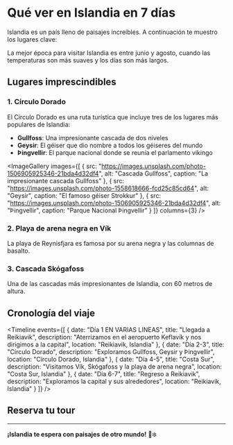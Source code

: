 # Qué ver en Islandia en 7 días

Islandia es un país lleno de paisajes increíbles. A continuación te muestro los lugares clave:

<InteractiveMap localizacion="islandia" zoom={8} />

<CalloutBox type="tip" title="Consejo de Viajero">
  La mejor época para visitar Islandia es entre junio y agosto, cuando las temperaturas son más suaves y los días son más largos.
</CalloutBox>

## Lugares imprescindibles

### 1. Círculo Dorado
El Círculo Dorado es una ruta turística que incluye tres de los lugares más populares de Islandia:

- **Gullfoss**: Una impresionante cascada de dos niveles
- **Geysir**: El géiser que dio nombre a todos los géiseres del mundo
- **Þingvellir**: El parque nacional donde se reunía el parlamento vikingo

<ImageGallery 
  images={[
    { src: "https://images.unsplash.com/photo-1506905925346-21bda4d32df4", alt: "Cascada Gullfoss", caption: "La impresionante cascada Gullfoss" },
    { src: "https://images.unsplash.com/photo-1558618666-fcd25c85cd64", alt: "Geysir", caption: "El famoso géiser Strokkur" },
    { src: "https://images.unsplash.com/photo-1506905925346-21bda4d32df4", alt: "Þingvellir", caption: "Parque Nacional Þingvellir" }
  ]}
  columns={3}
/>

### 2. Playa de arena negra en Vík
La playa de Reynisfjara es famosa por su arena negra y las columnas de basalto.

<CalloutBox type="warning" title="¡Atención!" text="este es el texto"/>
 

### 3. Cascada Skógafoss
Una de las cascadas más impresionantes de Islandia, con 60 metros de altura.

<VideoEmbed 
  url="https://www.youtube.com/watch?v=yn3kSl8WfvU"
  title="Cascada aaaaaaaa"
  provider="youtube"
/>

## Cronología del viaje

<Timeline 
  events={[
    {
      date: "Día 1 EN VARIAS LINEAS",
      title: "Llegada a Reikiavik",
      description: "Aterrizamos en el aeropuerto Keflavík y nos dirigimos a la capital",
      location: "Reikiavik, Islandia"
    },
    {
      date: "Día 2-3",
      title: "Círculo Dorado",
      description: "Exploramos Gullfoss, Geysir y Þingvellir",
      location: "Círculo Dorado, Islandia"
    },
    {
      date: "Día 4-5",
      title: "Costa Sur",
      description: "Visitamos Vík, Skógafoss y la playa de arena negra",
      location: "Costa Sur, Islandia"
    },
    {
      date: "Día 6-7",
      title: "Regreso a Reikiavik",
      description: "Exploramos la capital y sus alrededores",
      location: "Reikiavik, Islandia"
    }
  ]}
/>

## Reserva tu tour

<TourCard   titulo="Tour por el sur de Islandia EN LA MISMA"
  descripcion="Explora glaciares, cascadas y playas negras en este tour de 2 días."
  precio="299€"
  destino="/tours/islandia-sur"
  duracion="2 días"
  rating={4.8}
/>

<TourCard
  titulo="Aurora Boreal en Islandia EN VARIAS LINEAS"
  descripcion="Caza las auroras boreales en los mejores lugares del país."
  precio="199€"
  destino="/tours/aurora-boreal"
  duracion="1 noche"
  rating={4.9}
/>

---

**¡Islandia te espera con paisajes de otro mundo!** 🌋❄️
